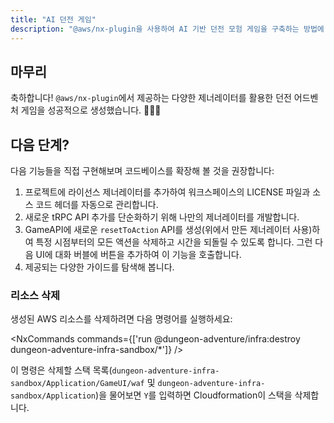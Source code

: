 ```yaml
---
title: "AI 던전 게임"
description: "@aws/nx-plugin을 사용하여 AI 기반 던전 모험 게임을 구축하는 방법에 대한 안내"
---
```





## 마무리

축하합니다! `@aws/nx-plugin`에서 제공하는 다양한 제너레이터를 활용한 던전 어드벤처 게임을 성공적으로 생성했습니다. 🎉🎉🎉

## 다음 단계?

다음 기능들을 직접 구현해보며 코드베이스를 확장해 볼 것을 권장합니다:

1. 프로젝트에 <Link path="guides/license">라이선스 제너레이터</Link>를 추가하여 워크스페이스의 LICENSE 파일과 소스 코드 헤더를 자동으로 관리합니다.
2. 새로운 tRPC API 추가를 단순화하기 위해 <Link path="get_started/tutorials/contribute-generator">나만의 제너레이터를 개발</Link>합니다.
3. GameAPI에 새로운 `resetToAction` API를 생성(위에서 만든 제너레이터 사용)하여 특정 시점부터의 모든 액션을 삭제하고 시간을 되돌릴 수 있도록 합니다. 그런 다음 UI에 대화 버블에 버튼을 추가하여 이 기능을 호출합니다.
4. 제공되는 다양한 가이드를 탐색해 봅니다.

### 리소스 삭제

생성된 AWS 리소스를 삭제하려면 다음 명령어를 실행하세요:

<NxCommands commands={['run @dungeon-adventure/infra:destroy dungeon-adventure-infra-sandbox/*']} />

이 명령은 삭제할 스택 목록(`dungeon-adventure-infra-sandbox/Application/GameUI/waf` 및 `dungeon-adventure-infra-sandbox/Application`)을 물어보면 `Y`를 입력하면 Cloudformation이 스택을 삭제합니다.